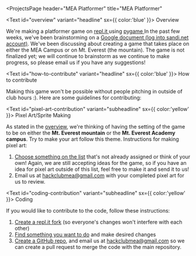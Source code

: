 
<ProjectsPage
    header="MEA Platformer"
    title="MEA Platformer"
>

<Text id="overview" variant="headline" sx={{ color:'blue' }}> 
Overview
</Text>

We're making a platformer game on <a href="https://repl.it/@ShawnZhuang/MEA-Platformer" target="_blank"> repl.it </a> using <a href="https://www.pygame.org/" target="_blank"> pygame </a>
In the past few weeks, we've been brainstorming on a [Google document (log into sandi.net account)](https://docs.google.com/document/d/19mbBj6xFfJdRxxKmRbBd0Lxb15YBNTS3kW1SdQeSIIA/edit?usp=sharing).
We've been discussing about creating a game that takes place on either the MEA Campus or on Mt. Everest (the mountain).
The game is not finalized yet; we will continue to brainstorm as we continue to make progress, so please email us if you have any suggestions!


<Text id="how-to-contribute" variant="headline" sx={{ color:'blue' }}> 
How to contribute
</Text>

Making this game won't be possible without people pitching in outside of club hours :).
Here are some guidelines for contributing:


<Text id="pixel-art-contribution" variant="subheadline" sx={{ color:'yellow' }}> 
Pixel Art/Sprite Making
</Text>

As stated in the [overview](#overview), we're thinking of having the setting of the game to be on either the **Mt. Everest mountain** or the **Mt. Everest Academy campus**. 
Try to make your art follow this theme. Instructions for making pixel art: 

1. [Choose something on the list](mea-platformer/sprites/todo) that's not already assigned or think of your own!
Again, we are still accepting ideas for the game, so if you have an idea for pixel art outside of this list, feel free to make it and send it to us!
2. Email us at <hackclubmea@gmail.com> with your completed pixel art for us to review.

<Text id="coding-contribution" variant="subheadline" sx={{ color:'yellow' }}> 
Coding
</Text>

If you would like to contribute to the code, follow these instructions:

1. <a href="https://youtu.be/wa1qa3tkkX4" target="_blank">Create a repl.it fork</a> (so everyone's changes won't interfere with each other)
2. [Find something you want to do](mea-platformer/todo) and make desired changes
3. <a href="https://youtu.be/rDQyVYWLHK0" target="_blank">Create a GitHub repo</a>, and email us at <a href="mailto:hackclubmea@gmail.com">hackclubmea@gmail.com</a> so we can create a pull request to merge the code with the main repository.

</ProjectsPage>